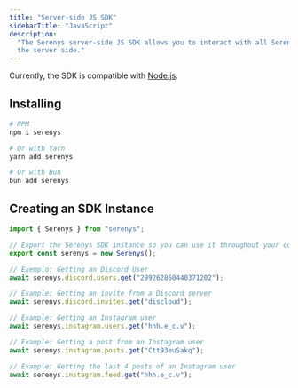 ```yaml
---
title: "Server-side JS SDK"
sidebarTitle: "JavaScript"
description:
  "The Serenys server-side JS SDK allows you to interact with all Serenys endpoints on
  the server side."
---
```


Currently, the SDK is compatible with [Node.js](https://nodejs.org/en/).

## Installing

```bash
# NPM
npm i serenys

# Or with Yarn
yarn add serenys

# Or with Bun
bun add serenys
```

## Creating an SDK Instance

```js JS
import { Serenys } from "serenys";

// Export the Serenys SDK instance so you can use it throughout your codebase
export const serenys = new Serenys();

// Exemplo: Getting an Discord User
await serenys.discord.users.get("299262860440371202");

// Example: Getting an invite from a Discord server
await serenys.discord.invites.get("discloud");

// Example: Getting an Instagram user
await serenys.instagram.users.get("hhh.e_c.v");

// Example: Getting a post from an Instagram user
await serenys.instagram.posts.get("Ctt93euSakq");

// Example: Getting the last 4 posts of an Instagram user
await serenys.instagram.feed.get("hhh.e_c.v");
```
